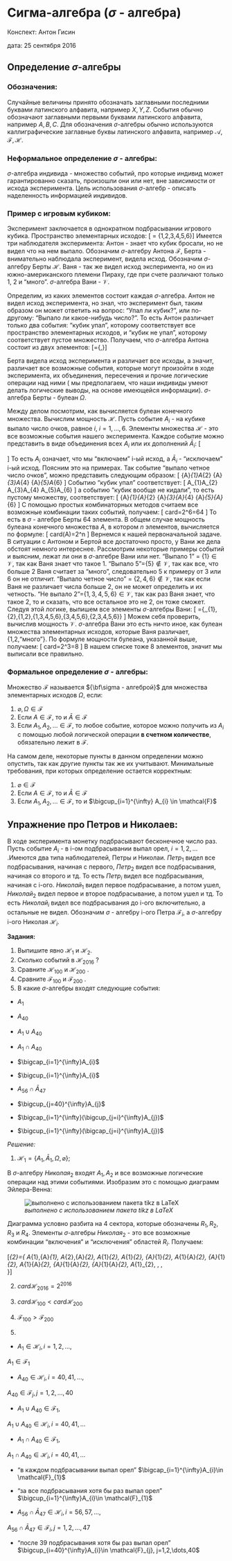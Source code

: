 # Сигма-алгебра ($\sigma$ - алгебра) {#sigma_algebra_intro}

Конспект: Антон Гисин

дата: 25 сентября 2016

## Определение $\sigma$-алгебры

### Обозначения:
Случайные величины принято обозначать заглавными последними буквами латинского алфавита,
например $X, Y, Z$. События обычно обозначают заглавными первыми буквами латинского алфавита,
например $A,B,C$. Для обозначения $\sigma$-алгебры обычно используются каллиграфические заглавные буквы латинского алфавита, например $\mathcal{A,F,H}$.

### Неформальное определение $\sigma$ - алгебры:
$\sigma$-алгебра индивида - множество событий, про которые индивид может гарантированно сказать, произошли они или нет, вне зависимости от исхода эксперимента.
Цель использования $\sigma$-алгебр - описать наделенность информацией индивидов.

### Пример с игровым кубиком:
Эксперимент заключается в однократном подбрасывании игрового кубика. Пространство элементарных исходов:
\[ \Omega = \{1,2,3,4,5,6\}\]
Имеется три наблюдателя эксперимента:
Антон - знает что кубик бросали, но не видел что на нем выпало.
Обозначим $\sigma$-алгебру Антона $\mathcal{F}$,
Берта - внимательно наблюдала эксперимент, видела исход. 
Обозначим $\sigma$-алгебру Берты $\mathcal{H}$.
Ваня - так же видел исход эксперимента, но он из южно-американского племени Пираху, где при счете различают только 1, 2 и "много".
$\sigma$-алгебра Вани - $\mathcal{V}$.

Определим, из каких элементов состоит каждая $\sigma$-алгебра.
Антон не видел исход эксперимента, но знал, что эксперимент был, таким образом он может ответить на вопрос: "Упал ли кубик?", или по-другому: "Выпало ли какое-нибудь число?". То есть Антон различает только два события: "кубик упал", которому соответствует все пространство элементарных исходов, и "кубик не упал", которому соответствует пустое множество. Получаем, что $\sigma$-алгебра Антона состоит из двух элементов:
\[\mathcal{F}=\{\varnothing,\Omega \}\]

Берта видела исход эксперимента и различает все исходы, а значит, различает все возможные события, которые могут произойти в ходе эксперимента, их объединения, пересечения и прочие логические операции над ними ( мы предполагаем, что наши индивиды умеют делать логические выводы, на основе имеющейся информации). 
$\sigma$-алгебра Берты - булеан $\Omega$.

Между делом посмотрим, как вычисляется булеан конечного множества. Вычислим мощность $\mathcal{H}$.
Пусть событие $A_{i}$ - на кубике выпало число очков, равное $i$, $i=1,\dots,6$.
Элементы множества $\mathcal{H}$ - это все возможные события нашего эксперимента. Каждое событие можно представить в виде объединения всех $A_{i}$ или их дополнений $\bar{A}_{i}$:
\[
\begin{bmatrix}
A_{1} \\
\bar{A}_{1}
\end{bmatrix}
\cup
\begin{bmatrix}
A_{2} \\
\bar{A}_{2}
\end{bmatrix}
\cup
\begin{bmatrix}
A_{3} \\
\bar{A}_{3}
\end{bmatrix}
\cup
\begin{bmatrix}
A_{4} \\
\bar{A}_{4}
\end{bmatrix}
\cup
\begin{bmatrix}
A_{5} \\
\bar{A}_{5}
\end{bmatrix}
\cup
\begin{bmatrix}
A_{6} \\
\bar{A}_{6}
\end{bmatrix}
\]
То есть $A_{i}$ означает, что мы "включаем" i-ый исход, а $\bar{A}_{i}$ - "исключаем" i-ый исход. Поясним это на примерах. Так событие "выпало четное число очков", можно представить следующим образом:
\[
\bar{A}_{1}\cup A_{2}
\cup \bar{A}_{3}\cup A_{4}
\cup \bar{A}_{5}\cup A_{6}
\]
Событию "кубик упал" соответствует:
\[
A_{1}\cup A_{2}
\cup A_{3}\cup A_{4}
\cup A_{5}\cup A_{6}
\]
а событию "кубик вообще не кидали", то есть пустому множеству, соответствует:
\[
\bar{A}_{1}\cup \bar{A}_{2}
\cup \bar{A}_{3}\cup \bar{A}_{4}
\cup \bar{A}_{5}\cup \bar{A}_{6}
\]
С помощью простых комбинаторных методов считаем все возможные комбинации таких событий, получаем:
\[ card\mathcal{H}=2^6=64 \]
То есть в $\sigma$ - алгебре Берты 64 элемента. В общем случае мощность булеана конечного множества $A$, 
в котором $n$ элементов, вычисляется по формуле:
\[ card\mathcal{P}(A)=2^n \]
Вернемся к нашей первоначальной задаче. В ситуации с Антоном и Бертой все достаточно просто, у Вани же дела обстоят немного интереснее. Рассмотрим некоторые примеры событий и выясним, лежат ли они в $\sigma$-алгебре Вани или нет.
"Выпало 1" = $\{1\}\in\mathcal{V}$, так как Ваня знает что такое 1.
"Выпало 5"=$\{5\}\notin\mathcal{V}$, так как все, что больше 2 Ваня считает за "много", следовательно 5 к примеру от 3 или 6 он не отличит.
"Выпало четное число" = $\{2,4,6\}\notin\mathcal{V}$, так как если Ваня не различает числа больше 2, он не может определить и их четность.
"Не выпало 2"=$\{1,3,4,5,6\}\in\mathcal{V}$, так как раз Ваня знает, что такое 2, то и сказать, что все остальное это не 2, он тоже сможет.
Следуя этой логике, выпишем все элементы $\sigma$-алгебры Вани:
\[ \mathcal{V}=\{\varnothing,\Omega,\{1\},\{2\},\{1,2\},\{1,3,4,5,6\},\{3,4,5,6\},\{2,3,4,5,6\}\} \]
Можем себя проверить, вычислив мощность $\mathcal{V}$. $\sigma$-алгебра Вани это есть ничто иное, как булеан множества элементарных исходов, которые Ваня различает, \{1,2,"много"\}. По формуле мощности булеана, указанной выше, получаем:
\[ card\mathcal{H}=2^3=8 \]
В нашем списке тоже 8 элементов, значит мы выписали все правильно.

### Формальное определение $\sigma$ - алгебры:
Множество $\mathcal{F}$ называется ${\bf\sigma - алгеброй}$ для множества элементарных исходов $\Omega$, если:

1) $\varnothing,\Omega \in \mathcal{F}$
2) Если $A \in \mathcal{F}$, то и $\bar{A} \in \mathcal{F}$
3) Если $A_{1}, A_{2},\dots \in \mathcal{F}$, то любое событие, которое можно получить из $A_{i}$ с помощью любой логической операции **в счетном количестве**, обязательно лежит в $\mathcal{F}$.

На самом деле, некоторые пункты в данном определении можно опустить, так как другие пункты так же их учитывают.
Минимальные требования, при которых определение остается корректным:

1) $\varnothing \in \mathcal{F}$
2) Если $A \in \mathcal{F}$, то и $\bar{A} \in \mathcal{F}$
3) Если $A_{1}, A_{2},\dots \in \mathcal{F}$, то и
$\bigcup_{i=1}^{\infty} A_{i} \in \mathcal{F}$

## Упражнение про Петров и Николаев:

В ходе эксперимента монетку подбрасывают бесконечное число раз.
Пусть событие $A_{i}$ - в i-ом подбрасывании выпал орел, $i=1,2,\dots$ .Имеются два типа наблюдателей, Петры и Николаи. 
$Петр_{1}$ видел все подбрасывания, начиная с первого, $Петр_{2}$ видел все подбрасывания, начиная со второго и тд. То есть $Петр_{i}$ видел все подбрасывания, начиная с i-ого. 
$Николай_{1}$ видел первое подбрасывание, а потом ушел, $Николай_{2}$ видел первое и второе подбрасывание, а потом ушел и тд. То есть $Николай_{i}$ видел все подбрасывания до i-ого включительно, а остальные не видел.
Обозначим $\sigma$ - алгебру i-ого Петра $\mathcal{F}_{i}$, а $\sigma$-алгебру i-ого Николая $\mathcal{H}_{i}$.

**Задания:**

1) Выпишите явно $\mathcal{H}_{1}$ и $\mathcal{H}_{2}$.
2) Сколько событий в $\mathcal{H}_{2016}$ ?
3) Сравните $\mathcal{H}_{100}$ и $\mathcal{H}_{200}$ .
4) Сравните $\mathcal{F}_{100}$ и $\mathcal{F}_{200}$ .
5) В какие $\sigma$-алгебры входят следующие события:
+ $A_{1}$
+ $A_{40}$
+ $A_{1} \cup A_{40}$
+ $A_{1} \cap A_{40}$

+ $\bigcap_{i=1}^{\infty}A_{i}$

+ $\bigcup_{i=1}^{\infty}A_{i}$

+ $A_{56}\cap \bar{A}_{47}$

+ $\bigcup_{j=40}^{\infty}A_{j}$

+ $\bigcap_{i=1}^{\infty}(\bigcup_{j=i}^{\infty}A_{j})$

+ $\bigcup_{i=1}^{\infty}(\bigcap_{j=i}^{\infty}A_{j})$

*Решение:*

1) $\mathcal{H}_{1}=\{A_{1},\bar{A}_{1},\Omega,\varnothing\}$;

В $\sigma$-алгебру $Николая_{2}$ входят $A_{1},{A}_{2}$ и все возможные логические операции над этими событиями.
Изобразим  это с помощью диаграмм Эйлера-Венна:

![*выполнено с использованием пакета tikz в LaTeX*](images/VennDiagramPar.PNG)

Диаграмма условно разбита на 4 сектора, которые обозначены $R_{1},R_{2},R_{3}$ и $R_{4}$. Элементы $\sigma$-алгебры $Николая_{2}$ - это все возможные комбинации "включения" и "исключения" областей $R_{i}$. Получаем:

\[\mathcal{H}_{2}=\{
A_{1},\bar{A}_{1},
A_{2},\bar{A}_{2},
A_{1}\cup{A}_{2},
A_{1}\cap{A}_{2},
\bar{A}_{1}\cup{A}_{2},
A_{1}\cup \bar{A}_{2},
\bar{A}_{1}\cap{A}_{2},
A_{1}\cap \bar{A}_{2},
\bar{A}_{1}\cup \bar{A}_{2},
\bar{A}_{1}\cap \bar{A}_{2},
A_{1}\Delta{A}_{2},
\overline{A_{1}\Delta{A}_{2}},
\Omega,\varnothing\
\}\]

2) $card\mathcal{H}_{2016}=2^{2016}$

3) $card\mathcal{H}_{100}<card\mathcal{H}_{200}$

4) $\mathcal{F}_{100}>\mathcal{F}_{200}$
5) 
+ $A_{1}\in \mathcal{H}_{i}, i=1,2,\dots$, 

$A_{1}\in \mathcal{F}_{1}$

+ $A_{40} \in \mathcal{H}_{i}, i=40,41,\dots$, 

$A_{40} \in \mathcal{F}_{j}, j=1,2,\dots,40$

+ $A_{1} \cup A_{40}\in \mathcal{F}_{1}$, 

$A_{1} \cup A_{40}\in \mathcal{H}_{i}, i=40,41,\dots$

+ $A_{1} \cap A_{40}\in \mathcal{F}_{1}$, 

$A_{1} \cap A_{40}\in \mathcal{H}_{i}, i=40,41,\dots$

+ "в каждом подбрасывании выпал орел" $\bigcap_{i=1}^{\infty}A_{i}\in \mathcal{F}_{1}$

+ "за все подбрасывания хотя бы раз выпал орел" $\bigcup_{i=1}^{\infty}A_{i}\in \mathcal{F}_{1}$

+ $A_{56}\cap \bar{A}_{47}\in \mathcal{H}_{i}, i=56,57,\dots$,

$A_{56}\cap \bar{A}_{47}\in \mathcal{F}_{i}, j=1,2,\dots,47$

+ "после 39 подбрасывания хотя бы раз выпал орел" $\bigcup_{i=40}^{\infty}A_{i}\in \mathcal{F}_{j}, j=1,2,\dots,40$


